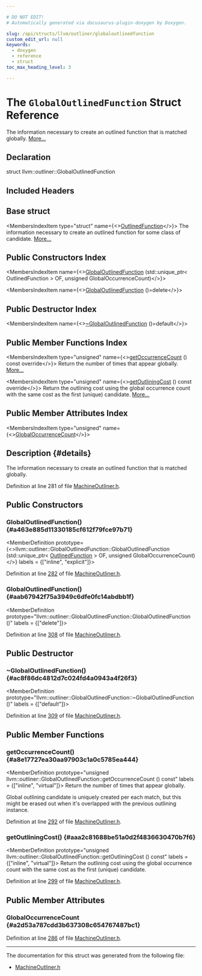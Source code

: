 ```yaml
---

# DO NOT EDIT!
# Automatically generated via docusaurus-plugin-doxygen by Doxygen.

slug: /api/structs/llvm/outliner/globaloutlinedfunction
custom_edit_url: null
keywords:
  - doxygen
  - reference
  - struct
toc_max_heading_level: 3

---
```





# The `GlobalOutlinedFunction` Struct Reference

<DoxygenPage pluginConfig={pluginConfig}>

The information necessary to create an outlined function that is matched globally. <a href="#details">More...</a>

## Declaration

<CodeBlock>struct llvm::outliner::GlobalOutlinedFunction</CodeBlock>

## Included Headers

<IncludesList>
<IncludesListItem
  filePath="llvm/CodeGen/MachineOutliner.h"
  permalink="/docs/api/files/include/include/llvm/include/llvm/codegen/machineoutliner-h"
  isLocal="true" />
</IncludesList>

## Base struct

<MembersIndex>

<MembersIndexItem
  type="struct"
  name={<><a href="/docs/api/structs/llvm/outliner/outlinedfunction">OutlinedFunction</a></>}>
The information necessary to create an outlined function for some class of candidate. <a href="/docs/api/structs/llvm/outliner/outlinedfunction/#details">More...</a>
</MembersIndexItem>

</MembersIndex>

## Public Constructors Index

<MembersIndex>

<MembersIndexItem
  name={<><a href="#a463e885d11330185cf612f79fce97b71">GlobalOutlinedFunction</a> (std::unique&#95;ptr&lt; OutlinedFunction &gt; OF, unsigned GlobalOccurrenceCount)</>}>
</MembersIndexItem>

<MembersIndexItem
  name={<><a href="#aab67942f75a3949c6dfe0fc14abdbb1f">GlobalOutlinedFunction</a> ()=delete</>}>
</MembersIndexItem>

</MembersIndex>

## Public Destructor Index

<MembersIndex>

<MembersIndexItem
  name={<><a href="#ac8f86dc4812d7c024fd4a0943a4f26f3">~GlobalOutlinedFunction</a> ()=default</>}>
</MembersIndexItem>

</MembersIndex>

## Public Member Functions Index

<MembersIndex>

<MembersIndexItem
  type="unsigned"
  name={<><a href="#a8e17727ea30aa97903c1a0c5785ea444">getOccurrenceCount</a> () const override</>}>
Return the number of times that appear globally. <a href="#a8e17727ea30aa97903c1a0c5785ea444">More...</a>
</MembersIndexItem>

<MembersIndexItem
  type="unsigned"
  name={<><a href="#aaa2c81688be51a0d2f4836630470b7f6">getOutliningCost</a> () const override</>}>
Return the outlining cost using the global occurrence count with the same cost as the first (unique) candidate. <a href="#aaa2c81688be51a0d2f4836630470b7f6">More...</a>
</MembersIndexItem>

</MembersIndex>

## Public Member Attributes Index

<MembersIndex>

<MembersIndexItem
  type="unsigned"
  name={<><a href="#a2d53a787cdd3b637308c654767487bc1">GlobalOccurrenceCount</a></>}>
</MembersIndexItem>

</MembersIndex>

## Description {#details}

The information necessary to create an outlined function that is matched globally.

Definition at line 281 of file <a href="/docs/api/files/include/include/llvm/include/llvm/codegen/machineoutliner-h">MachineOutliner.h</a>.

<SectionDefinition>

## Public Constructors

### GlobalOutlinedFunction() {#a463e885d11330185cf612f79fce97b71}

<MemberDefinition
  prototype={<>llvm::outliner::GlobalOutlinedFunction::GlobalOutlinedFunction (std::unique&#95;ptr&lt; <a href="/docs/api/structs/llvm/outliner/outlinedfunction">OutlinedFunction</a> &gt; OF, unsigned GlobalOccurrenceCount)</>}
  labels = {["inline", "explicit"]}>

Definition at line <a href="/docs/api/files/include/include/llvm/include/llvm/codegen/machineoutliner-h/#l00282">282</a> of file <a href="/docs/api/files/include/include/llvm/include/llvm/codegen/machineoutliner-h">MachineOutliner.h</a>.
</MemberDefinition>

### GlobalOutlinedFunction() {#aab67942f75a3949c6dfe0fc14abdbb1f}

<MemberDefinition
  prototype="llvm::outliner::GlobalOutlinedFunction::GlobalOutlinedFunction ()"
  labels = {["delete"]}>

Definition at line <a href="/docs/api/files/include/include/llvm/include/llvm/codegen/machineoutliner-h/#l00308">308</a> of file <a href="/docs/api/files/include/include/llvm/include/llvm/codegen/machineoutliner-h">MachineOutliner.h</a>.
</MemberDefinition>

</SectionDefinition>

<SectionDefinition>

## Public Destructor

### ~GlobalOutlinedFunction() {#ac8f86dc4812d7c024fd4a0943a4f26f3}

<MemberDefinition
  prototype="llvm::outliner::GlobalOutlinedFunction::~GlobalOutlinedFunction ()"
  labels = {["default"]}>

Definition at line <a href="/docs/api/files/include/include/llvm/include/llvm/codegen/machineoutliner-h/#l00309">309</a> of file <a href="/docs/api/files/include/include/llvm/include/llvm/codegen/machineoutliner-h">MachineOutliner.h</a>.
</MemberDefinition>

</SectionDefinition>

<SectionDefinition>

## Public Member Functions

### getOccurrenceCount() {#a8e17727ea30aa97903c1a0c5785ea444}

<MemberDefinition
  prototype="unsigned llvm::outliner::GlobalOutlinedFunction::getOccurrenceCount () const"
  labels = {["inline", "virtual"]}>
Return the number of times that appear globally.

Global outlining candidate is uniquely created per each match, but this might be erased out when it&#39;s overlapped with the previous outlining instance.

Definition at line <a href="/docs/api/files/include/include/llvm/include/llvm/codegen/machineoutliner-h/#l00292">292</a> of file <a href="/docs/api/files/include/include/llvm/include/llvm/codegen/machineoutliner-h">MachineOutliner.h</a>.
</MemberDefinition>

### getOutliningCost() {#aaa2c81688be51a0d2f4836630470b7f6}

<MemberDefinition
  prototype="unsigned llvm::outliner::GlobalOutlinedFunction::getOutliningCost () const"
  labels = {["inline", "virtual"]}>
Return the outlining cost using the global occurrence count with the same cost as the first (unique) candidate.

Definition at line <a href="/docs/api/files/include/include/llvm/include/llvm/codegen/machineoutliner-h/#l00299">299</a> of file <a href="/docs/api/files/include/include/llvm/include/llvm/codegen/machineoutliner-h">MachineOutliner.h</a>.
</MemberDefinition>

</SectionDefinition>

<SectionDefinition>

## Public Member Attributes

### GlobalOccurrenceCount {#a2d53a787cdd3b637308c654767487bc1}

<MemberDefinition
  prototype="unsigned llvm::outliner::GlobalOutlinedFunction::GlobalOccurrenceCount">

Definition at line <a href="/docs/api/files/include/include/llvm/include/llvm/codegen/machineoutliner-h/#l00286">286</a> of file <a href="/docs/api/files/include/include/llvm/include/llvm/codegen/machineoutliner-h">MachineOutliner.h</a>.
</MemberDefinition>

</SectionDefinition>

<hr/>

The documentation for this struct was generated from the following file:

<ul>
<li><a href="/docs/api/files/include/include/llvm/include/llvm/codegen/machineoutliner-h">MachineOutliner.h</a></li>
</ul>

</DoxygenPage>
